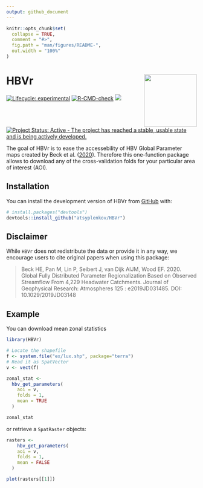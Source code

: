 ```yaml
---
output: github_document
---
```


<!-- README.md is generated from README.Rmd. Please edit that file -->

```r
knitr::opts_chunk$set(
  collapse = TRUE,
  comment = "#>",
  fig.path = "man/figures/README-",
  out.width = "100%"
)
```

# HBVr <img src='man/figures/logo.webp' align="right" height="139" />

<!-- badges: start -->
[![Lifecycle: experimental](https://img.shields.io/badge/lifecycle-experimental-orange.svg)](https://lifecycle.r-lib.org/articles/stages.html#experimental)
[![R-CMD-check](https://github.com/atsyplenkov/HBVr/actions/workflows/R-CMD-check.yaml/badge.svg)](https://github.com/atsyplenkov/HBVr/actions/workflows/R-CMD-check.yaml)
[![](https://img.shields.io/github/last-commit/atsyplenkov/HBVr.svg)](https://github.com/atsyplenkov/HBVr/commits/master)
[![Project Status: Active - The project has reached a stable, usable state and is being actively developed.](https://www.repostatus.org/badges/latest/active.svg)](https://www.repostatus.org/#active)
<!-- badges: end -->

The goal of HBVr is to ease the accessebility of HBV Global Parameter maps created by Beck et al. ([2020](http://www.gloh2o.org/hbv/)). Therefore this one-function package allows to download any of the cross-validation folds for your particular area of interest (AOI).

## Installation

You can install the development version of HBVr from [GitHub](https://github.com/) with:

``` r
# install.packages("devtools")
devtools::install_github("atsyplenkov/HBVr")
```

## Disclaimer
While `HBVr` does not redistribute the data or provide it in any way, we encourage users to cite original papers when using this package:

> Beck HE, Pan M, Lin P, Seibert J, van Dijk AIJM, Wood EF. 2020. Global Fully Distributed Parameter Regionalization Based on Observed Streamflow From 4,229 Headwater Catchments. Journal of Geophysical Research: Atmospheres 125 : e2019JD031485. DOI: 10.1029/2019JD03148

## Example

You can download mean zonal statistics
```r
library(HBVr)

# Locate the shapefile
f <- system.file("ex/lux.shp", package="terra")
# Read it as SpatVector
v <- vect(f)

zonal_stat <- 
  hbv_get_parameters(
    aoi = v,
    folds = 1,
    mean = TRUE
  )

zonal_stat
```

or retrieve a `SpatRaster` objects:

```r

rasters <- 
    hbv_get_parameters(
    aoi = v,
    folds = 1,
    mean = FALSE
  )

plot(rasters[[1]])
```

